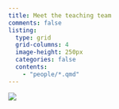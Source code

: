 ```yaml
---
title: Meet the teaching team
comments: false
listing:
  type: grid
  grid-columns: 4
  image-height: 250px
  categories: false
  contents:
    - "people/*.qmd"
---
```


::: {.aside}
![](images/Landscape__1.Col_Pos_CBDRH.jpg)
:::
